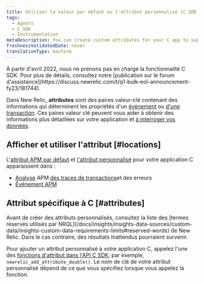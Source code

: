 ```yaml
---
title: Utiliser la valeur par défaut ou l'attribut personnalisé (C SDK)
tags:
  - Agents
  - C SDK
  - Instrumentation
metaDescription: You can create custom attributes for your C app to supplement the New Relic event data that automatically includes default APM attributes.
freshnessValidatedDate: never
translationType: machine
---
```


<Callout variant="important" title="AVIS DE FIN DE VIE">
  À partir d&apos;avril 2022, nous ne prenons pas en charge la fonctionnalité C SDK. Pour plus de détails, consultez notre [publication sur le forum d&apos;assistance](https://discuss.newrelic.com/t/q1-bulk-eol-announcement-fy23/181744).
</Callout>

Dans New Relic, <DNT>**attributes**</DNT> sont des paires valeur-clé contenant des informations qui déterminent les propriétés d&apos;un [événement](/docs/accounts-partnerships/getting-started-new-relic/glossary#event) ou [d&apos;une transaction](/docs/accounts-partnerships/getting-started-new-relic/glossary#transaction). Ces paires valeur clé peuvent vous aider à obtenir des informations plus détaillées sur votre application et [à interroger vos données](/docs/query-your-data/explore-query-data/query-builder/introduction-query-builder).

## Afficher et utiliser l&apos;attribut [#locations]

L&apos;[attribut APM par défaut](/docs/insights/new-relic-insights/decorating-events/apm-default-attributes-insights#transaction-event) et [l&apos;attribut personnalisé](/docs/agents/manage-apm-agents/agent-data/collect-custom-attributes) pour votre application C apparaissent dans :

* [Analyse](/docs/apm/applications-menu/error-analytics/introduction-error-analytics) APM [des traces de transactions](/docs/apm/transactions/transaction-traces/introduction-transaction-traces)et des erreurs
* [Événement APM](/docs/insights/explore-data/attributes/apm-default-attributes-insights)

## Attribut spécifique à C [#attributes]

<Callout variant="important">
  Avant de créer des attributs personnalisés, consultez la liste des [termes réservés utilisés par NRQL](/docs/insights/insights-data-sources/custom-data/insights-custom-data-requirements-limits#reserved-words) de New Relic. Dans le cas contraire, des résultats inattendus pourraient survenir.
</Callout>

Pour ajouter un attribut personnalisé à votre application C, appelez l&apos;une des [fonctions d&apos;attribut dans l&apos;API C SDK](https://newrelic.github.io/c-sdk/libnewrelic_8h.html#abfe6f64a8eec7d60d8588f8969781d34); par exemple, `newrelic_add_attribute_double()`. Le nom de clé de votre attribut personnalisé dépend de ce que vous spécifiez lorsque vous appelez la fonction.